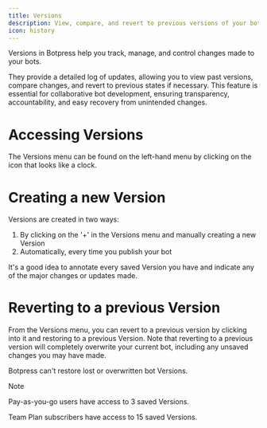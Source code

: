 ```yaml
---
title: Versions
description: View, compare, and revert to previous versions of your bot.
icon: history
---
```


Versions in Botpress help you track, manage, and control changes made to your bots.

They provide a detailed log of updates, allowing you to view past versions, compare changes, and revert to previous states if necessary. This feature is essential for collaborative bot development, ensuring transparency, accountability, and easy recovery from unintended changes.

# Accessing Versions

The Versions menu can be found on the left-hand menu by clicking on the icon that looks like a clock.

# Creating a new Version

Versions are created in two ways:

1. By clicking on the '+' in the Versions menu and manually creating a new Version
2. Automatically, every time you publish your bot

It's a good idea to annotate every saved Version you have and indicate any of the major changes or updates made.

# Reverting to a previous Version

From the Versions menu, you can revert to a previous version by clicking into it and restoring to a previous Version. Note that reverting to a previous version will completely overwrite your current bot, including any unsaved changes you may have made.

Botpress can't restore lost or overwritten bot Versions.

<Note>
Note

Pay-as-you-go users have access to 3 saved Versions.

Team Plan subscribers have access to 15 saved Versions.
</Note>
